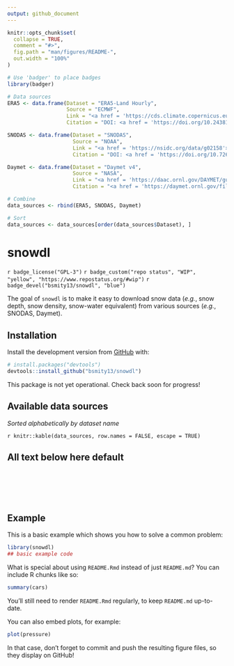 ```yaml
---
output: github_document
---
```


<!-- README.md is generated from README.Rmd. Please edit that file -->

```r
knitr::opts_chunk$set(
  collapse = TRUE,
  comment = "#>",
  fig.path = "man/figures/README-",
  out.width = "100%"
)

# Use 'badger' to place badges
library(badger)
```


```r
# Data sources
ERA5 <- data.frame(Dataset = "ERA5-Land Hourly",
                   Source = "ECMWF",
                   Link = "<a href = 'https://cds.climate.copernicus.eu/cdsapp#!/dataset/10.24381/cds.e2161bac?tab=overview'>ERA5-Land</a>",
                   Citation = "DOI: <a href = 'https://doi.org/10.24381/cds.e2161bac'>10.24381/cds.e2161bac</a>")

SNODAS <- data.frame(Dataset = "SNODAS",
                     Source = "NOAA",
                     Link = "<a href = 'https://nsidc.org/data/g02158'>NSIDC</a>",
                     Citation = "DOI: <a href = 'https://doi.org/10.7265/N5TB14TC'>10.7265/N5TB14TC</a>")

Daymet <- data.frame(Dataset = "Daymet v4",
                     Source = "NASA",
                     Link = "<a href = 'https://daac.ornl.gov/DAYMET/guides/Daymet_Daily_V4.html'>ORNL DAAC</a>",
                     Citation = "<a href = 'https://daymet.ornl.gov/files/Thornton_Daymet_V4_submitted_2021-01-20.pdf'>Thornton et al. 2020</a>")

# Combine
data_sources <- rbind(ERA5, SNODAS, Daymet)

# Sort
data_sources <- data_sources[order(data_sources$Dataset), ]
```
# snowdl

<!-- badges: start -->
`r badge_license("GPL-3")`
`r badge_custom("repo status", "WIP", "yellow", "https://www.repostatus.org/#wip")`
`r badge_devel("bsmity13/snowdl", "blue")`
<!-- badges: end -->

The goal of `snowdl` is to make it easy to download snow data (*e.g.*, snow depth, snow density, snow-water equivalent) from various sources (*e.g.*, SNODAS, Daymet).

## Installation

Install the development version from [GitHub](https://github.com/bsmity13/snowdl) with:

``` r
# install.packages("devtools")
devtools::install_github("bsmity13/snowdl")
```
This package is not yet operational. Check back soon for progress!

## Available data sources

*Sorted alphabetically by dataset name*

`r knitr::kable(data_sources, row.names = FALSE, escape = TRUE)`

## All text below here default
  
  
  
<br/>
<br/>
<br/>
<br/>
  
  
  
  
## Example

This is a basic example which shows you how to solve a common problem:

```r
library(snowdl)
## basic example code
```

What is special about using `README.Rmd` instead of just `README.md`? You can include R chunks like so:

```r
summary(cars)
```

You'll still need to render `README.Rmd` regularly, to keep `README.md` up-to-date.

You can also embed plots, for example:

```r
plot(pressure)
```

In that case, don't forget to commit and push the resulting figure files, so they display on GitHub!
